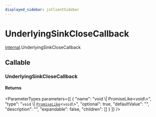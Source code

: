 ```yaml
---
displayed_sidebar: jsClientSidebar
---
```



# UnderlyingSinkCloseCallback

[internal](../../modules/internal.mdx).UnderlyingSinkCloseCallback

## Callable

### UnderlyingSinkCloseCallback

#### Returns

<ParameterTypes parameters={[
  {
    "name": "void \\| PromiseLike<void\\>",
    "type": "`void` \\| [`PromiseLike`](internal.PromiseLike.mdx)<`void`\\>",
    "optional": true,
    "defaultValue": "",
    "description": "",
    "expandable": false,
    "children": []
  }
]} />
